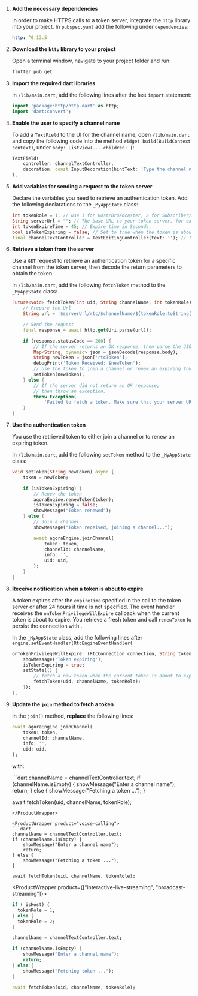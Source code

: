<PlatformWrapper platform="flutter">

1. **Add the necessary dependencies**

    In order to make HTTPS calls to a token server, integrate the `http` library into your <Vpl k="NAME" /> project. In `pubspec.yaml` add the following under `dependencies`:

    ```yaml
    http: ^0.13.5
    ```

1. **Download the `http` library to your project**

    Open a terminal window, navigate to your project folder and run:

    ```bash
    flutter pub get
    ```

1. **Import the required dart libraries**

    In `/lib/main.dart`, add the following lines after the last `import` statement:

    ```dart
    import 'package:http/http.dart' as http;
    import 'dart:convert';
    ```

1. **Enable the user to specify a channel name**

    To add a `TextField` to the UI for the channel name, open `/lib/main.dart` and copy the following code into the method `Widget build(BuildContext context)`, under `body: ListView(... children: [`:

    ```dart
    TextField(
        controller: channelTextController,
        decoration: const InputDecoration(hintText: 'Type the channel name here'),
    ),
    ```

1. **Add variables for sending a request to the token server**

    Declare the variables you need to retrieve an authentication token. Add the following declarations to the `_MyAppState` class:

    ```dart
    int tokenRole = 1; // use 1 for Host/Broadcaster, 2 for Subscriber/Audience
    String serverUrl = ""; // The base URL to your token server, for example "https://agora-token-service-production-92ff.up.railway.app"
    int tokenExpireTime = 45; // Expire time in Seconds.
    bool isTokenExpiring = false; // Set to true when the token is about to expire
    final channelTextController = TextEditingController(text: ''); // To access the TextField
    ```

1. **Retrieve a token from the server**

    Use a `GET` request to retrieve an authentication token for a specific channel from the token server, then decode the return parameters to obtain the token.

    In `/lib/main.dart`, add the following `fetchToken` method to the `_MyAppState` class:

    ```dart
    Future<void> fetchToken(int uid, String channelName, int tokenRole) async {
        // Prepare the Url
        String url = '$serverUrl/rtc/$channelName/${tokenRole.toString()}/uid/${uid.toString()}?expiry=${tokenExpireTime.toString()}';

        // Send the request
        final response = await http.get(Uri.parse(url));

        if (response.statusCode == 200) {
            // If the server returns an OK response, then parse the JSON.
            Map<String, dynamic> json = jsonDecode(response.body);
            String newToken = json['rtcToken'];
            debugPrint('Token Received: $newToken');
            // Use the token to join a channel or renew an expiring token
            setToken(newToken);
        } else {
            // If the server did not return an OK response,
            // then throw an exception.
            throw Exception(
                'Failed to fetch a token. Make sure that your server URL is valid');
        }
    }
    ```

1. **Use the authentication token**

    You use the retrieved token to either join a channel or to renew an expiring token. 

    In `/lib/main.dart`, add the following `setToken` method to the `_MyAppState` class:

    ```dart
    void setToken(String newToken) async {
        token = newToken;

        if (isTokenExpiring) {
            // Renew the token
            agoraEngine.renewToken(token);
            isTokenExpiring = false;
            showMessage("Token renewed");
        } else {
            // Join a channel.
            showMessage("Token received, joining a channel...");

            await agoraEngine.joinChannel(
                token: token,
                channelId: channelName,
                info: '',
                uid: uid,
            );
        }
    }
    ```

1. **Receive notification when a token is about to expire**

    A token expires after the `expireTime` specified in the call to the token server or after 24 hours if time is not specified. The <Vg k="ENGINE" /> event handler receives the `onTokenPrivilegeWillExpire` callback when the current token is about to expire. You retrieve a fresh token and call `renewToken` to persist the connection with <Vg k="AGORA_BACKEND" />.

    In the `_MyAppState` class, add the following lines after `engine.setEventHandler(RtcEngineEventHandler(`

    ```dart
    onTokenPrivilegeWillExpire: (RtcConnection connection, String token) {
        showMessage('Token expiring');
        isTokenExpiring = true;
        setState(() {
            // fetch a new token when the current token is about to expire
            fetchToken(uid, channelName, tokenRole);
        });
    },
    ```

1. **Update the `join` method to fetch a token**

    In the `join()` method, **replace** the following lines:

    ```dart
    await agoraEngine.joinChannel(
        token: token,
        channelId: channelName,
        info: '',
        uid: uid,
    );
    ```

    with:

    <ProductWrapper product="video-calling">
    ```dart
    channelName = channelTextController.text;
    if (channelName.isEmpty) {
        showMessage("Enter a channel name");
        return;
    } else {
        showMessage("Fetching a token ...");
    }

    await fetchToken(uid, channelName, tokenRole);
    ```
    </ProductWrapper>

    <ProductWrapper product="voice-calling">
    ```dart
    channelName = channelTextController.text;
    if (channelName.isEmpty) {
        showMessage("Enter a channel name");
        return;
    } else {
        showMessage("Fetching a token ...");
    }

    await fetchToken(uid, channelName, tokenRole);
    ```
    </ProductWrapper>

    <ProductWrapper product={["interactive-live-streaming", "broadcast-streaming"]}>
    ```dart
    if (_isHost) {
      tokenRole = 1;
    } else {
      tokenRole = 2;
    }

    channelName = channelTextController.text;
    
    if (channelName.isEmpty) {
        showMessage("Enter a channel name");
        return;
    } else {
        showMessage("Fetching token ...");
    }

    await fetchToken(uid, channelName, tokenRole);
    ```
    </ProductWrapper>

</PlatformWrapper>
